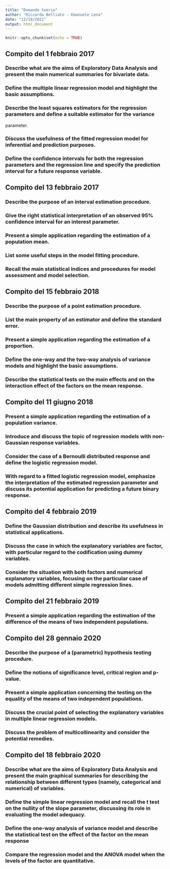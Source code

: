 ```yaml
---
title: "Domande teoria"
author: "Riccardo Belliato - Emanuele Lena"
date: "12/19/2021"
output: html_document
---
```


```r
knitr::opts_chunk$set(echo = TRUE)
```


## Compito del 1 febbraio 2017
### Describe what are the aims of Exploratory Data Analysis and present the main numerical summaries for bivariate data.


### Define the multiple linear regression model and highlight the basic assumptions.


### Describe the least squares estimators for the regression parameters and define a suitable estimator for the variance
parameter.


### Discuss the usefulness of the fitted regression model for inferential and prediction purposes.


### Define the confidence intervals for both the regression parameters and the regression line and specify the prediction interval for a future response variable.

## Compito del 13 febbraio 2017
### Describe the purpose of an interval estimation procedure.


### Give the right statistical interpretation of an observed 95\% confidence interval for an interest parameter.


### Present a simple application regarding the estimation of a population mean.


### List some useful steps in the model fitting procedure.


### Recall the main statistical indices and procedures for model assessment and model selection.


## Compito del 15 febbraio 2018
### Describe the purpose of a point estimation procedure.


### List the main property of an estimator and define the standard error.


### Present a simple application regarding the estimation of a proportion.


### Define the one-way and the two-way analysis of variance models and highlight the basic assumptions.


### Describe the statistical tests on the main effects and on the interaction effect of the factors on the mean response.


## Compito del 11 giugno 2018
### Present a simple application regarding the estimation of a population variance.


### Introduce and discuss the topic of regression models with non-Gaussian response variables.


### Consider the case of a Bernoulli distributed response and define the logistic regression model.


### With regard to a fitted logistic regression model, emphasize the interpretation of the estimated regression parameter and discuss its potential application for predicting a future binary response.


## Compito del 4 febbraio 2019
### Define the Gaussian distribution and describe its usefulness in statistical applications.


### Discuss the case in which the explanatory variables are factor, with particular regard to the codification using dummy variables.


### Consider the situation with both factors and numerical explanatory variables, focusing on the particular case of models admitting different simple regression lines.


## Compito del 21 febbraio 2019
### Present a simple application regarding the estimation of the difference of the means of two independent populations.


## Compito del 28 gennaio 2020
### Describe the purpose of a (parametric) hypothesis testing procedure.


### Define the notions of significance level, critical region and p-value.


### Present a simple application concerning the testing on the equality of the means of two independent populations.


### Discuss the crucial point of selecting the explanatory variables in multiple linear regression models.


### Discuss the problem of multicollinearity and consider the potential remedies.

## Compito del 18 febbraio 2020
### Describe what are the aims of Exploratory Data Analysis and present the main graphical summaries for describing the relationship between different types (namely, categorical and numerical) of variables.


### Define the simple linear regression model and recall the t test on the nullity of the slope parameter, discussing its role in evaluating the model adequacy.


### Define the one-way analysis of variance model and describe the statistical test on the effect of the factor on the mean response


### Compare the regression model and the ANOVA model when the levels of the factor are quantitative.

